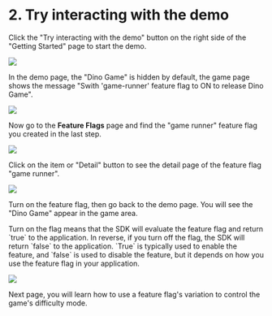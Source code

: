 
# 2. Try interacting with the demo

Click the "Try interacting with the demo" button on the right side of the "Getting Started" page to start the demo.

![](../getting-started/assets/try-interacting-with-demo/try-demo-button.png)

In the demo page, the "Dino Game" is hidden by default, the game page shows the message "Swith 'game-runner' feature flag to ON to release Dino Game".

![](../getting-started/assets/try-interacting-with-demo/dino-game-hidden.png)

Now go to the **Feature Flags** page and find the "game runner" feature flag you created in the last step.

![](../getting-started/assets/try-interacting-with-demo/gamerunner-flag.png)

Click on the item or "Detail" button to see the detail page of the feature flag "game runner". 

![](../getting-started/assets/try-interacting-with-demo/gamerunner-flag-detail.png)

Turn on the feature flag, then go back to the demo page. You will see the "Dino Game" appear in the game area.

<Callout type="info" emoji="ℹ️">
  Turn on the flag means that the SDK will evaluate the feature flag and return `true` to the application. In reverse, if you turn off the flag, the SDK will return `false` to the application. `True` is typically used to enable the feature, and `false` is used to disable the feature, but it depends on how you use the feature flag in your application.
</Callout>

![](../getting-started/assets/try-interacting-with-demo/002.png)

Next page, you will learn how to use a feature flag's variation to control the game's difficulty mode.
